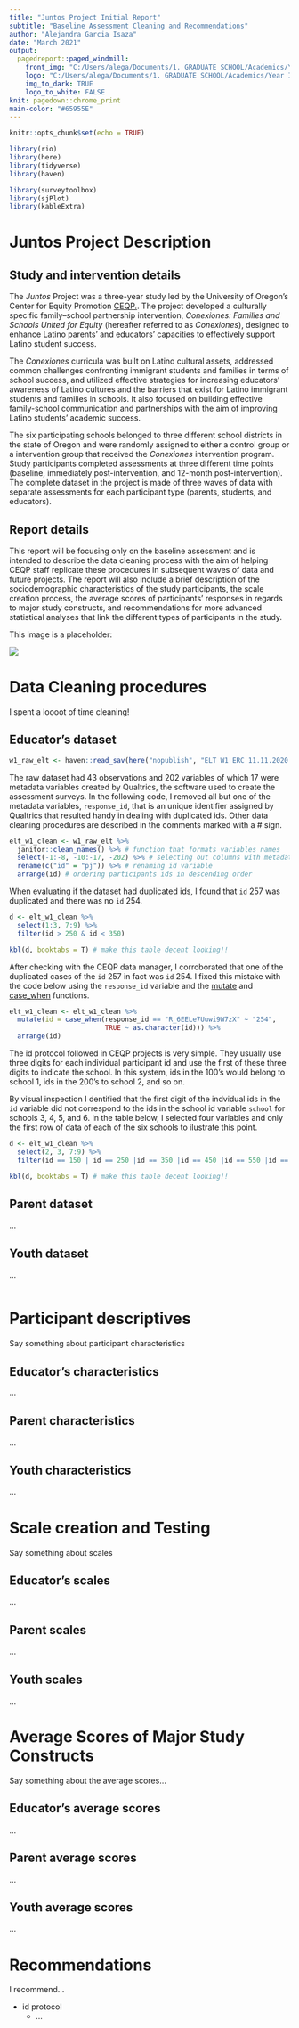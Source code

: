 ```yaml
---
title: "Juntos Project Initial Report"
subtitle: "Baseline Assessment Cleaning and Recommendations"
author: "Alejandra Garcia Isaza"
date: "March 2021"
output: 
  pagedreport::paged_windmill:
    front_img: "C:/Users/alega/Documents/1. GRADUATE SCHOOL/Academics/Year IV/EDLD 609/juntos/front.PNG"
    logo: "C:/Users/alega/Documents/1. GRADUATE SCHOOL/Academics/Year IV/EDLD 609/juntos/ceqp_logo.svg"
    img_to_dark: TRUE
    logo_to_white: FALSE
knit: pagedown::chrome_print
main-color: "#65955E"
---
```


```r
knitr::opts_chunk$set(echo = TRUE)

library(rio)
library(here)
library(tidyverse)
library(haven)

library(surveytoolbox)
library(sjPlot)
library(kableExtra)

```

# Juntos Project Description {-}

## Study and intervention details {-}

The *Juntos* Project was a three-year study led by the University of Oregon’s Center for Equity Promotion [CEQP.](https://ceqp.uoregon.edu/). The project developed a culturally specific family–school partnership intervention, *Conexiones: Families and Schools United for Equity* (hereafter referred to as *Conexiones*), designed to enhance Latino parents’ and educators’ capacities to effectively support Latino student success.

The *Conexiones* curricula was built on Latino cultural assets, addressed common challenges confronting immigrant students and families in terms of school success, and utilized effective strategies for increasing educators’ awareness of Latino cultures and the barriers that exist for Latino immigrant students and families in schools. It also focused on building effective family-school communication and partnerships with the aim of improving Latino students’ academic success. 

The six participating schools belonged to three different school districts in the state of Oregon and were randomly assigned to either a control group or a intervention group that received the *Conexiones* intervention program. Study participants completed assessments at three different time points (baseline, immediately post-intervention, and 12-month post-intervention). The complete dataset in the project is made of three waves of data with separate assessments for each participant type (parents, students, and educators). 

## Report details {-}

This report will be focusing only on the baseline assessment and is intended to describe the data cleaning process with the aim of helping CEQP staff replicate these procedures in subsequent waves of data and future projects. The report will also include a brief description of the sociodemographic characteristics of the study participants, the scale creation process, the average scores of participants’ responses in regards to major study constructs, and recommendations for more advanced statistical analyses that link the different types of participants in the study.

This image is a placeholder:

![](C:/Users/alega/Documents/1. GRADUATE SCHOOL/Academics/Year IV/EDLD 609/juntos/ceqp_logo.PNG)


# Data Cleaning procedures {-}

I spent a loooot of time cleaning!

## Educator's dataset {-}

```r
w1_raw_elt <- haven::read_sav(here("nopublish", "ELT W1 ERC 11.11.2020.sav"))
```

The raw dataset had 43 observations and 202 variables of which 17 were metadata variables created by Qualtrics, the software used to create the assessment surveys. In the following code, I removed all but one of the metadata variables, `response_id`, that is an unique identifier assigned by Qualtrics that resulted handy in dealing with duplicated ids. Other data cleaning procedures are described in the comments marked with a # sign. 

```r
elt_w1_clean <- w1_raw_elt %>% 
  janitor::clean_names() %>% # function that formats variables names
  select(-1:-8, -10:-17, -202) %>% # selecting out columns with metadata
  rename(c("id" = "pj")) %>% # renaming id variable
  arrange(id) # ordering participants ids in descending order
```

When evaluating if the dataset had duplicated ids, I found that `id` 257 was duplicated and there was no `id` 254. 

```r
d <- elt_w1_clean %>%
  select(1:3, 7:9) %>%
  filter(id > 250 & id < 350)
```

```r
kbl(d, booktabs = T) # make this table decent looking!!
```

After checking with the CEQP data manager, I corroborated that one of the duplicated cases of the `id` 257 in fact was `id` 254. I fixed this mistake with the code below using the `response_id` variable and the [mutate](https://dplyr.tidyverse.org/reference/mutate.html) and [case_when](https://dplyr.tidyverse.org/reference/case_when.html) functions. 

```r
elt_w1_clean <- elt_w1_clean %>%
  mutate(id = case_when(response_id == "R_6EELe7Uuwi9W7zX" ~ "254",
                        TRUE ~ as.character(id))) %>%
  arrange(id)
```

The id protocol followed in CEQP projects is very simple. They usually use three digits for each individual participant id and use the first of these three digits to indicate the school. In this system, ids in the 100’s would belong to school 1, ids in the 200’s to school 2, and so on.

By visual inspection I dentified that the first digit of the indvidual ids in the `id` variable did not correspond to the ids in the school id variable `school` for schools 3, 4, 5, and 6. In the table below, I selected four variables and only the first row of data of each of the six schools to ilustrate this point. 

```r

d <- elt_w1_clean %>%
  select(2, 3, 7:9) %>%
  filter(id == 150 | id == 250 |id == 350 |id == 450 |id == 550 |id == 650)

kbl(d, booktabs = T) # make this table decent looking!!
```





## Parent dataset {-}

...

## Youth dataset {-}

...

```r

```


# Participant descriptives  {-}

Say something about participant characteristics

## Educator's characteristics {-}

...

## Parent characteristics {-}

...

## Youth characteristics {-}

...


# Scale creation and Testing {-}

Say something about scales

## Educator's scales {-}

...

## Parent scales {-}

...

## Youth scales {-}

...

# Average Scores of Major Study Constructs  {-}

Say something about the average scores...

## Educator's average scores {-}

...

## Parent average scores {-}

...

## Youth average scores {-}

...

# Recommendations  {-}

I recommend...

* id protocol
  + ...